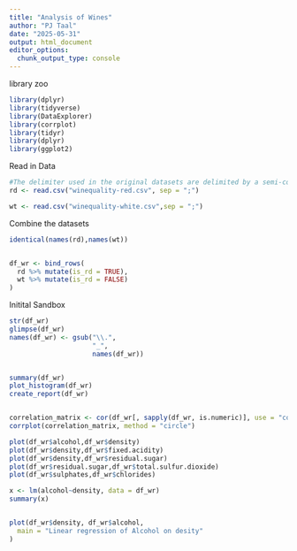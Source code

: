```yaml
---
title: "Analysis of Wines"
author: "PJ Taal"
date: "2025-05-31"
output: html_document
editor_options: 
  chunk_output_type: console
---
```


library zoo

```r
library(dplyr)
library(tidyverse)
library(DataExplorer)
library(corrplot)
library(tidyr)
library(dplyr)
library(ggplot2)
```

Read in Data

```r
#The delimiter used in the original datasets are delimited by a semi-colon instead of a comma as is typical
rd <- read.csv("winequality-red.csv", sep = ";")

wt <- read.csv("winequality-white.csv",sep = ";")
```

Combine the datasets 
```r
identical(names(rd),names(wt))


df_wr <- bind_rows(
  rd %>% mutate(is_rd = TRUE),
  wt %>% mutate(is_rd = FALSE)   
)


```

Initital Sandbox


```r
str(df_wr)
glimpse(df_wr)
names(df_wr) <- gsub("\\.", 
                     "_",
                     names(df_wr))


summary(df_wr)
plot_histogram(df_wr)
create_report(df_wr)


correlation_matrix <- cor(df_wr[, sapply(df_wr, is.numeric)], use = "complete.obs")
corrplot(correlation_matrix, method = "circle")

plot(df_wr$alcohol,df_wr$density)
plot(df_wr$density,df_wr$fixed.acidity)
plot(df_wr$density,df_wr$residual.sugar)
plot(df_wr$residual.sugar,df_wr$total.sulfur.dioxide)
plot(df_wr$sulphates,df_wr$chlorides) 

x <- lm(alcohol~density, data = df_wr)
summary(x)


plot(df_wr$density, df_wr$alcohol,
  main = "Linear regression of Alcohol on desity" 
)

```



